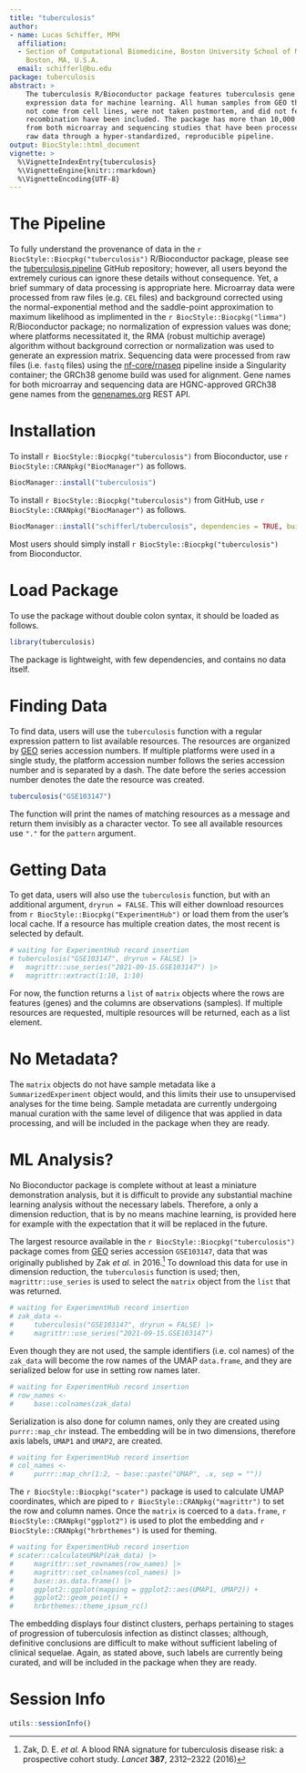 ```yaml
---
title: "tuberculosis"
author:
- name: Lucas Schiffer, MPH
  affiliation: 
  - Section of Computational Biomedicine, Boston University School of Medicine,
    Boston, MA, U.S.A.
  email: schifferl@bu.edu
package: tuberculosis
abstract: >
    The tuberculosis R/Bioconductor package features tuberculosis gene
    expression data for machine learning. All human samples from GEO that did
    not come from cell lines, were not taken postmortem, and did not feature
    recombination have been included. The package has more than 10,000 samples
    from both microarray and sequencing studies that have been processed from
    raw data through a hyper-standardized, reproducible pipeline.
output: BiocStyle::html_document
vignette: >
  %\VignetteIndexEntry{tuberculosis}
  %\VignetteEngine{knitr::rmarkdown}
  %\VignetteEncoding{UTF-8}
---
```


# The Pipeline

To fully understand the provenance of data in the `r BiocStyle::Biocpkg("tuberculosis")` R/Bioconductor package, please see the [tuberculosis.pipeline](https://github.com/schifferl/tuberculosis.pipeline) GitHub repository; however, all users beyond the extremely curious can ignore these details without consequence. Yet, a brief summary of data processing is appropriate here. Microarray data were processed from raw files (e.g. `CEL` files) and background corrected using the normal-exponential method and the saddle-point approximation to maximum likelihood as implimented in the `r BiocStyle::Biocpkg("limma")` R/Bioconductor package; no normalization of expression values was done; where platforms necessitated it, the RMA (robust multichip average) algorithm without background correction or normalization was used to generate an expression matrix. Sequencing data were processed from raw files (i.e. `fastq` files) using the [nf-core/rnaseq](https://nf-co.re/rnaseq/1.4.2) pipeline inside a Singularity container; the GRCh38 genome build was used for alignment. Gene names for both microarray and sequencing data are HGNC-approved GRCh38 gene names from the [genenames.org](https://www.genenames.org/) REST API.

# Installation

To install `r BiocStyle::Biocpkg("tuberculosis")` from Bioconductor, use `r BiocStyle::CRANpkg("BiocManager")` as follows.

```r
BiocManager::install("tuberculosis")
```

To install `r BiocStyle::Biocpkg("tuberculosis")` from GitHub, use `r BiocStyle::CRANpkg("BiocManager")` as follows.

```r
BiocManager::install("schifferl/tuberculosis", dependencies = TRUE, build_vignettes = TRUE)
```

Most users should simply install `r BiocStyle::Biocpkg("tuberculosis")` from Bioconductor.

# Load Package

To use the package without double colon syntax, it should be loaded as follows.

```r
library(tuberculosis)
```

The package is lightweight, with few dependencies, and contains no data itself.

# Finding Data

To find data, users will use the `tuberculosis` function with a regular expression pattern to list available resources. The resources are organized by [GEO](https://www.ncbi.nlm.nih.gov/geo/) series accession numbers. If multiple platforms were used in a single study, the platform accession number follows the series accession number and is separated by a dash. The date before the series accession number denotes the date the resource was created.

```r
tuberculosis("GSE103147")
```

The function will print the names of matching resources as a message and return them invisibly as a character vector. To see all available resources use `"."` for the `pattern` argument.

# Getting Data

To get data, users will also use the `tuberculosis` function, but with an additional argument, `dryrun = FALSE`. This will either download resources from `r BiocStyle::Biocpkg("ExperimentHub")` or load them from the user's local cache. If a resource has multiple creation dates, the most recent is selected by default.

```r
# waiting for ExperimentHub record insertion
# tuberculosis("GSE103147", dryrun = FALSE) |>
#   magrittr::use_series("2021-09-15.GSE103147") |>
#   magrittr::extract(1:10, 1:10)
```

For now, the function returns a `list` of `matrix` objects where the rows are features (genes) and the columns are observations (samples). If multiple resources are requested, multiple resources will be returned, each as a list element.

# No Metadata?

The `matrix` objects do not have sample metadata like a `SummarizedExperiment` object would, and this limits their use to unsupervised analyses for the time being. Sample metadata are currently undergoing manual curation with the same level of diligence that was applied in data processing, and will be included in the package when they are ready.

# ML Analysis?

No Bioconductor package is complete without at least a miniature demonstration analysis, but it is difficult to provide any substantial machine learning analysis without the necessary labels. Therefore, a only a dimension reduction, that is by no means machine learning, is provided here for example with the expectation that it will be replaced in the future.

The largest resource available in the `r BiocStyle::Biocpkg("tuberculosis")` package comes from [GEO](https://www.ncbi.nlm.nih.gov/geo/) series accession `GSE103147`, data that was originally published by Zak *et al.* in 2016.[^1] To download this data for use in dimension reduction, the `tuberculosis` function is used; then, `magrittr::use_series` is used to select the `matrix` object from the `list` that was returned.

[^1]: Zak, D. E. *et al.* A blood RNA signature for tuberculosis disease risk: a prospective cohort study. *Lancet* **387**, 2312--2322 (2016)

```r
# waiting for ExperimentHub record insertion
# zak_data <-
#     tuberculosis("GSE103147", dryrun = FALSE) |>
#     magrittr::use_series("2021-09-15.GSE103147")
```

Even though they are not used, the sample identifiers (i.e. col names) of the `zak_data` will become the row names of the UMAP `data.frame`, and they are serialized below for use in setting row names later.

```r
# waiting for ExperimentHub record insertion
# row_names <-
#     base::colnames(zak_data)
```

Serialization is also done for column names, only they are created using `purrr::map_chr` instead. The embedding will be in two dimensions, therefore axis labels, `UMAP1` and `UMAP2`, are created.

```r
# waiting for ExperimentHub record insertion
# col_names <-
#     purrr::map_chr(1:2, ~ base::paste("UMAP", .x, sep = ""))
```

The `r BiocStyle::Biocpkg("scater")` package is used to calculate UMAP coordinates, which are piped to `r BiocStyle::CRANpkg("magrittr")` to set the row and column names. Once the `matrix` is coerced to a `data.frame`, `r BiocStyle::CRANpkg("ggplot2")` is used to plot the embedding and `r BiocStyle::CRANpkg("hrbrthemes")` is used for theming.

```r
# waiting for ExperimentHub record insertion
# scater::calculateUMAP(zak_data) |>
#     magrittr::set_rownames(row_names) |>
#     magrittr::set_colnames(col_names) |>
#     base::as.data.frame() |>
#     ggplot2::ggplot(mapping = ggplot2::aes(UMAP1, UMAP2)) +
#     ggplot2::geom_point() +
#     hrbrthemes::theme_ipsum_rc()
```

The embedding displays four distinct clusters, perhaps pertaining to stages of progression of tuberculosis infection as distinct classes; although, definitive conclusions are difficult to make without sufficient labeling of clinical sequelae. Again, as stated above, such labels are currently being curated, and will be included in the package when they are ready.

# Session Info

```r
utils::sessionInfo()
```
